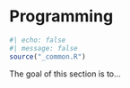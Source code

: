 # Programming {#sec-programming .unnumbered}

```r
#| echo: false
#| message: false
source("_common.R")
```

The goal of this section is to...
